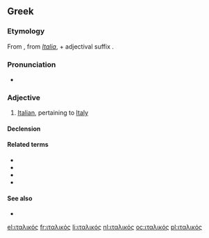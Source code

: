 ==Greek==

===Etymology===
From {{term|Ιταλία|tr=Italia||Italy|lang=el}}, from {{etyl|la|el}} ''[[Italia]]'', + adjectival suffix {{term|-ικός|tr=ikos|lang=el}}.

===Pronunciation===
* {{IPA|/italiˈkos/|lang=el}}

===Adjective===
{{el-adj|f=ιταλική|n=ιταλικό|tr=italikós}}

# [[Italian]], pertaining to [[Italy]]

====Declension====
{{el-decl-adj|dec=ός-ή-ό|stem=ιταλικ|nopio=1}}

====Related terms====
* {{el-l|Ιταλίδα|tr=Italída|gloss=Italian woman|g=f}}
* {{el-l|Ιταλός|tr=Iralós|gloss=Italian man|g=m}}
* {{el-l|Ιταλία|tr=Italía|gloss=Italy|g=f}}
* {{el-l|ιταλικά|tr=italiká|gloss=Italian language|g=n|g2=p}}

====See also====
* {{el-p|πλάγιοι|χαρακτήρες|tr=plágioi charaktíres|g=m|g2=p|gloss=italics, italic characters|sc=Grek}}

{{DEFAULTSORT:ιταλικοσ}}

[[el:ιταλικός]]
[[fr:ιταλικός]]
[[li:ιταλικός]]
[[nl:ιταλικός]]
[[oc:ιταλικός]]
[[pl:ιταλικός]]